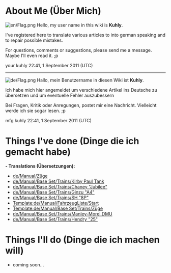 {{en/Archive/Community/Users/Infobox User| fontcolor     = white
| width         = auto
| tablecolor    = purple
| color         = black
| status        = 
| image         = en/Archive/Community/Users/Kuhly.png
| image_width   = 92px
| image_caption = 
| name          = Kuhly Kuhlinski
| gender        = Male
| birthdate     = 09.10.1985
| birthplace    = Hospital
| location      = over here
| country       = Germany
| ocupation     = Clerk
| education     = high school
| religion      = pagan
| politics      = anarchist
| iq            = 121
| personalitytype= asshole
| OTTD          = N/A
| website       = N/A
| email         = secret
| Facebook      = secret
| MySpace       = secret
| Twitter       = hate it!
| interests     = PC, swiming, E-Bass, didgeridoo, makeing babys
| userboxes     = {{en/Userbox Translator}} 
}}

=About Me (Über Mich)=
[[File:en/Flag.png]]
Hello, my user name in this wiki is '''Kuhly'''.

I've registered here to translate various articles to into german speaking and to repair possible mistakes.

For questions, comments or suggestions, please send me a message. Maybe I'll even read it. ;p

your kuhly 22:41, 1 September 2011 (UTC)
----
[[File:de/Flag.png]]
Hallo, mein Benutzername in diesen Wiki ist '''Kuhly'''.

Ich habe mich hier angemeldet um verschiedene Artikel ins Deutsche zu übersetzen und um eventuelle Fehler auszubessern

Bei Fragen, Kritik oder Anregungen, postet mir eine Nachricht. Vielleicht werde ich sie sogar lesen. ;p

mfg kuhly 22:41, 1 September 2011 (UTC)

=Things I've done (Dinge die ich gemacht habe)=

'''- Translations (Übersetzungen):'''

* [[de/Manual/Züge]]
* [[de/Manual/Base Set/Trains/Kirby Paul Tank]]
* [[de/Manual/Base Set/Trains/Chaney "Jubilee"]]
* [[de/Manual/Base Set/Trains/Ginzu "A4"]]
* [[de/Manual/Base Set/Trains/SH "8P"]]
* [[Template:de/Manual/FahrzeugListe/Start]]
* [[Template:de/Manual/Base Set/Trains/Züge]]
* [[de/Manual/Base Set/Trains/Manley-Morel DMU]]
* [[de/Manual/Base Set/Trains/Hendry "25"]]

=Things I'll do (Dinge die ich machen will)=

* coming soon...

